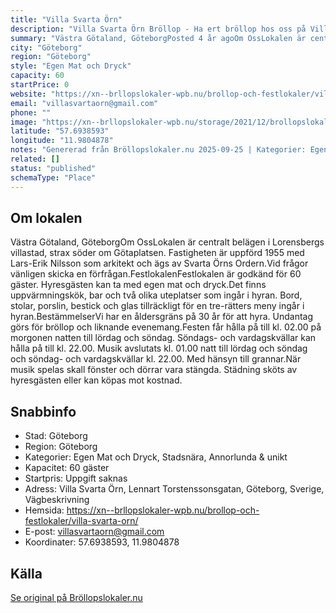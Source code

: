 ```yaml
---
title: "Villa Svarta Örn"
description: "Villa Svarta Örn Bröllop - Ha ert bröllop hos oss på Villa Svarta Örn. Bröllopslokal Göteborg. Skicka gärna en förfrågan så hjälper vi Er!"
summary: "Västra Götaland, GöteborgPosted 4 år agoOm OssLokalen är centralt belägen i Lorensbergs villastad, strax söder om Götaplatsen. Fastigheten är uppförd 1955 med Lars-Erik Nilsson som arkitekt och ägs…"
city: "Göteborg"
region: "Göteborg"
style: "Egen Mat och Dryck"
capacity: 60
startPrice: 0
website: "https://xn--brllopslokaler-wpb.nu/brollop-och-festlokaler/villa-svarta-orn/"
email: "villasvartaorn@gmail.com"
phone: ""
image: "https://xn--brllopslokaler-wpb.nu/storage/2021/12/brollopslokal-goteborg-svarta-orn-6.webp"
latitude: "57.6938593"
longitude: "11.9804878"
notes: "Genererad från Bröllopslokaler.nu 2025-09-25 | Kategorier: Egen Mat och Dryck, Stadsnära, Annorlunda & unikt"
related: []
status: "published"
schemaType: "Place"
---
```


## Om lokalen

Västra Götaland, GöteborgOm OssLokalen är centralt belägen i Lorensbergs villastad, strax söder om Götaplatsen. Fastigheten är uppförd 1955 med Lars-Erik Nilsson som arkitekt och ägs av Svarta Örns Ordern.Vid frågor vänligen skicka en förfrågan.FestlokalenFestlokalen är godkänd för 60 gäster. Hyresgästen kan ta med egen mat och dryck.Det finns uppvärmningskök, bar och två olika uteplatser som ingår i hyran. Bord, stolar, porslin, bestick och glas tillräckligt för en tre-rätters meny ingår i hyran.BestämmelserVi har en åldersgräns på 30 år för att hyra. Undantag görs för bröllop och liknande evenemang.Festen får hålla på till kl. 02.00 på morgonen natten till lördag och söndag. Söndags- och vardagskvällar kan hålla på till kl. 22.00. Musik avslutats kl. 01.00 natt till lördag och söndag och söndag- och vardagskvällar kl. 22.00. Med hänsyn till grannar.När musik spelas skall fönster och dörrar vara stängda. Städning sköts av hyresgästen eller kan köpas mot kostnad.

## Snabbinfo

- Stad: Göteborg
- Region: Göteborg
- Kategorier: Egen Mat och Dryck, Stadsnära, Annorlunda & unikt
- Kapacitet: 60 gäster
- Startpris: Uppgift saknas
- Adress: Villa Svarta Örn, Lennart Torstenssonsgatan, Göteborg, Sverige, Vägbeskrivning
- Hemsida: https://xn--brllopslokaler-wpb.nu/brollop-och-festlokaler/villa-svarta-orn/
- E-post: villasvartaorn@gmail.com
- Koordinater: 57.6938593, 11.9804878

## Källa

[Se original på Bröllopslokaler.nu](https://xn--brllopslokaler-wpb.nu/brollop-och-festlokaler/villa-svarta-orn/)
